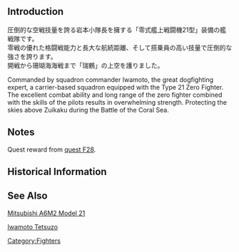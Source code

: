 {{Template:Equipmentinfo
|name = Type 21 Zero Fighter (Iwamoto Squadron)
|id = 155
|japanesename = 零戦21型(付岩本小隊)
|icon = {{GreenPlane}}
|type = Carrier-Based Fighter
|effect = {{AA}}+9, {{Evasion}}+3, {{LOS}}+1, {{Hit}}+1
|radius = 7
|scrap = {{Fuel}}1, {{Ammo}}2, {{Bauxite}}2
|image = <gallery type="slideshow" widths="360px" position="center" hideaddbutton="true">
Equipment155-1.png
Equipment155-2.png
Equipment155-3.png
Equipment155-4.png
</gallery>
|LC = lime
|CVL = lime
|CV = lime
|CVB = lime}}

==Introduction==
圧倒的な空戦技量を誇る岩本小隊長を擁する「零式艦上戦闘機21型」装備の艦戦隊です。<br>
零戦の優れた格闘戦能力と長大な航続距離、そして搭乗員の高い技量で圧倒的な強さを誇ります。<br>
開戦から珊瑚海海戦まで「瑞鶴」の上空を護りました。

Commanded by squadron commander Iwamoto, the great dogfighting expert, a carrier-based squadron equipped with the Type 21 Zero Fighter.
The excellent combat ability and long range of the zero fighter combined with the skills of the pilots results in overwhelming strength.
Protecting the skies above Zuikaku during the Battle of the Coral Sea.

==Notes==
Quest reward from [[Quests#F28|quest F28]].

== Historical Information ==

==See Also==
[[wikipedia:Mitsubishi A6M Zero#A6M2 Type 0 Model 21|Mitsubishi A6M2 Model 21]]

[[wikipedia:https://en.wikipedia.org/wiki/Tetsuz%C5%8D_Iwamoto|Iwamoto Tetsuzo]]
{{Equipmentlist}}
[[Category:Fighters]]